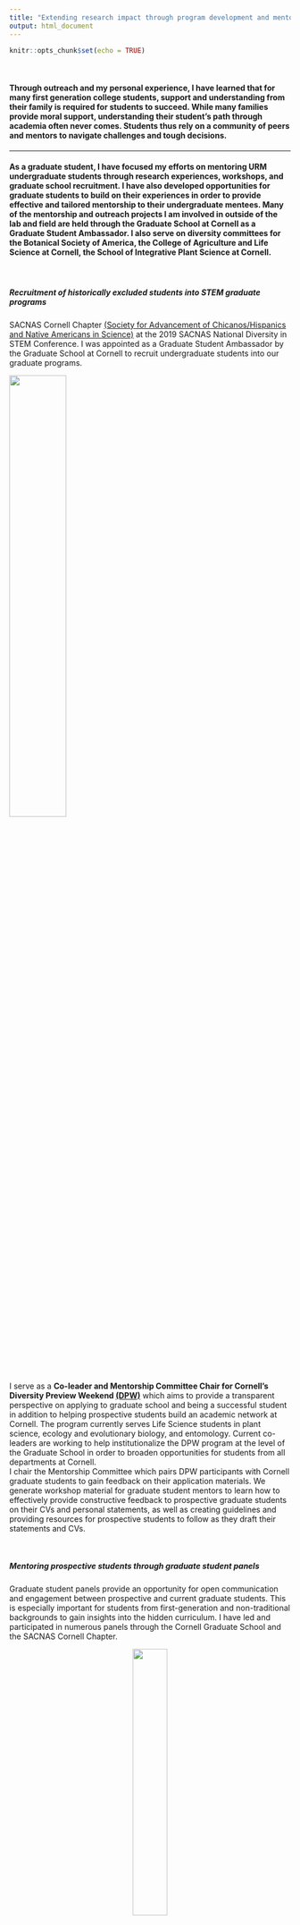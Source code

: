 ```yaml
---
title: "Extending research impact through program development and mentorship"
output: html_document
---
```


```r
knitr::opts_chunk$set(echo = TRUE)
```

<br>

#### Through outreach and my personal experience, I have learned that for many first generation college students, support and understanding from their family is required for students to succeed. While many families provide moral support, understanding their student’s path through academia often never comes. Students thus rely on a community of peers and mentors to navigate challenges and tough decisions.

---

#### As a graduate student, I have focused my efforts on mentoring URM undergraduate students through research experiences, workshops, and graduate school recruitment. I have also developed opportunities for graduate students to build on their experiences in order to provide effective and tailored mentorship to their undergraduate mentees. Many of the mentorship and outreach projects I am involved in outside of the lab and field are held through the Graduate School at Cornell as a Graduate Student Ambassador. I also serve on diversity committees for the Botanical Society of America, the College of Agriculture and Life Science at Cornell, the School of Integrative Plant Science at Cornell.  

<br>  

##### **Recruitment of historically excluded students into STEM graduate programs**  
SACNAS Cornell Chapter [(Society for Advancement of Chicanos/Hispanics and Native Americans in Science)](https://www.sacnas.org/) at the 2019 SACNAS National Diversity in STEM Conference. I was appointed as a Graduate Student Ambassador by the Graduate School at Cornell to recruit undergraduate students into our graduate programs.

<img src="SACNAS 2019 Graduate Student Ambassadors _for recruitment.jpg" align="center" height="45%" width="45%">  

<br>

I serve as a **Co-leader and Mentorship Committee Chair for Cornell's Diversity Preview Weekend [(DPW)](http://www.cornelldpw.org/)** which aims to provide a transparent perspective on applying to graduate school and being a successful student in addition to helping prospective students build an academic network at Cornell. The program currently serves Life Science students in plant science, ecology and evolutionary biology, and entomology. Current co-leaders are working to help institutionalize the DPW program at the level of the Graduate School in order to broaden opportunities for students from all departments at Cornell.  
I chair the Mentorship Committee which pairs DPW participants with Cornell graduate students to gain feedback on their application materials. We generate workshop material for graduate student mentors to learn how to effectively provide constructive feedback to prospective graduate students on their CVs and personal statements, as well as creating guidelines and providing resources for prospective students to follow as they draft their statements and CVs.    

<br>  

##### **Mentoring prospective students through graduate student panels**  
Graduate student panels provide an opportunity for open communication and engagement between prospective and current graduate students. This is especially important for students from first-generation and non-traditional backgrounds to gain insights into the hidden curriculum. I have led and participated in numerous panels through the Cornell Graduate School and the SACNAS Cornell Chapter.

<p align="center"><img src="SACNAS Cornell Chapter 2020 URM GRAD PANEL.png" height="35%" width="35%"></p>  
  
<br> 
  
<br> 
<br>

#### **I also greatly enjoy engaging children in building hypothesis, expanding their curiosity, and integrating art and science.**  

--- 


##### **I connect with young students individually through [Letters to a Pre-Scientist (LPS)](https://prescientist.org) and [Skype A Scientist](https://www.skypeascientist.com).**

I have engaged with several pen pals, all Hispanic young ladies from underserved backgrounds and communities, by sending letters, photos, and scientific brochures through snail mail. Following the guided themes provided by Letters to a Pre-scientist (LPS), I have shared by motivation to pursue higher education, my passion for natural history, my path through academia, and my hobbies outside of research with the goal of encouraging young ladies to expand their curiosity, acknowledge their potential, and envision themselves in scientific careers. I received an award for my communication methodology presented by LPS.  


I give child-friendly lectures in English and Spanish on plant biodiversity, systematics, floral morphology, and genetics, and discuss my academic path as a first-generation immigrant and college student to plant evolutionary biology. This provides an opportunity to answer their questions specific to students from backgrounds historically excluded from science.  

<p align="center"><img src="LPS_2020_Award_excellent_explanations.png" height="30%" width="30%"> <img src="Skype_a_scientist_screenshot_Oct_2019.png" height="30%" width="30%"></p>

<br> 

##### **Collaborative projects**

I worked with fellow graduate students at Cornell to develop a virtual plant workshop for [Expanding Your Horizons](https://www.eyh.cornell.edu/virtualEYH/activities.php), which is focuses on engaging girls in junior high to do science and see themselves as scientists. We created a website with a diversity of content on botany that can be accessed here: [Virtual Plant Workshop 2020](https://sites.google.com/cornell.edu/virtualplantworkshop/home?authuser=0)  

<img src="EYH_video_screenshot.png" height="75%" width="75%">

<br> 

For another year of [Expanding Your Horizons](https://www.eyh.cornell.edu/virtualEYH/activities.php), I helped run a workshop with our SACNAS Cornell Chapter titled "Squeaky Clean Brains" focusing on cellular biology and microscopy through hands-on experiments in the classroom. Girls learned to how to use a microscope and about cellular staining techniques as well as protein movement in cells.  

<p align="center"><img src="EYH_2019.JPG" height="30%" width="30%"></p>